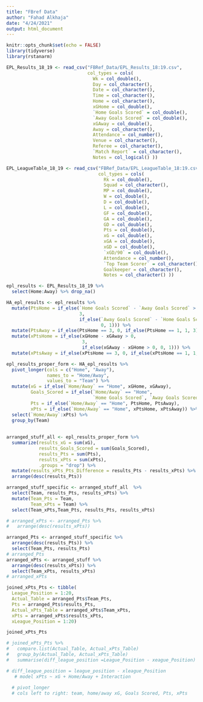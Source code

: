 ```yaml
---
title: "FBref Data"
author: "Fahad Alkhaja"
date: "4/24/2021"
output: html_document
---
```


```r
knitr::opts_chunk$set(echo = FALSE)
library(tidyverse)
library(rstanarm)
```

```r
EPL_Results_18_19 <- read_csv("FBRef_Data/EPL_Results_18:19.csv",
                              col_types = cols(
                                Wk = col_double(),
                                Day = col_character(),
                                Date = col_character(),
                                Time = col_character(),
                                Home = col_character(),
                                xGHome = col_double(),
                                `Home Goals Scored` = col_double(),
                                `Away Goals Scored` = col_double(),
                                xGAway = col_double(),
                                Away = col_character(),
                                Attendance = col_number(),
                                Venue = col_character(),
                                Referee = col_character(),
                                `Match Report` = col_character(),
                                Notes = col_logical() ))
```


```r
EPL_LeagueTable_18_19 <- read_csv("FBRef_Data/EPL_LeagueTable_18:19.csv",
                                  col_types = cols(
                                    Rk = col_double(),
                                    Squad = col_character(),
                                    MP = col_double(),
                                    W = col_double(),
                                    D = col_double(),
                                    L = col_double(),
                                    GF = col_double(),
                                    GA = col_double(),
                                    GD = col_double(),
                                    Pts = col_double(),
                                    xG = col_double(),
                                    xGA = col_double(),
                                    xGD = col_double(),
                                    `xGD/90` = col_double(),
                                    Attendance = col_number(),
                                    `Top Team Scorer` = col_character(),
                                    Goalkeeper = col_character(),
                                    Notes = col_character() ))

```

```r
epl_results <- EPL_Results_18_19 %>%
  select(Home:Away) %>% drop_na()

HA_epl_results <- epl_results %>%
  mutate(PtsHome = if_else(`Home Goals Scored` - `Away Goals Scored` > 0,
                           3,
                           if_else(`Away Goals Scored` - `Home Goals Scored` > 0,
                                   0, 1))) %>%
  mutate(PtsAway = if_else(PtsHome == 3, 0, if_else(PtsHome == 1, 1, 3))) %>%
  mutate(xPtsHome = if_else(xGHome - xGAway > 0,
                            3,
                            if_else(xGAway - xGHome > 0, 0, 1))) %>%
  mutate(xPtsAway = if_else(xPtsHome == 3, 0, if_else(xPtsHome == 1, 1, 3)))

epl_results_proper_form <- HA_epl_results %>% 
  pivot_longer(cols = c("Home", "Away"),
               names_to = "Home/Away",
               values_to = "Team") %>%
  mutate(xG = if_else(`Home/Away` == "Home", xGHome, xGAway),
         Goals_Scored = if_else(`Home/Away` == "Home",
                                `Home Goals Scored`, `Away Goals Scored`),
         Pts = if_else(`Home/Away` == "Home", PtsHome, PtsAway),
         xPts = if_else(`Home/Away` == "Home", xPtsHome, xPtsAway)) %>% 
  select(`Home/Away`:xPts) %>%
  group_by(Team)
  
  
arranged_stuff_all <- epl_results_proper_form %>%
  summarize(results_xG = sum(xG),
            results_Goals_Scored = sum(Goals_Scored),
            results_Pts = sum(Pts),
            results_xPts = sum(xPts),
            .groups = "drop") %>%
  mutate(results_xPts_Pts_Difference = results_Pts - results_xPts) %>% 
  arrange(desc(results_Pts))

arranged_stuff_specific <- arranged_stuff_all  %>%
  select(Team, results_Pts, results_xPts) %>%
  mutate(Team_Pts = Team,
         Team_xPts = Team) %>%
  select(Team_xPts,Team_Pts, results_Pts, results_xPts)

# arranged_xPts <- arranged_Pts %>%
#   arrange(desc(results_xPts))

arranged_Pts <- arranged_stuff_specific %>%
  arrange(desc(results_Pts)) %>%
  select(Team_Pts, results_Pts)
# arranged_Pts
arranged_xPts <- arranged_stuff %>%
  arrange(desc(results_xPts)) %>%
  select(Team_xPts, results_xPts)
# arranged_xPts

joined_xPts_Pts <- tibble(
  League_Position = 1:20,
  Actual_Table = arranged_Pts$Team_Pts,
  Pts = arranged_Pts$results_Pts,
  Actual_xPts_Table = arranged_xPts$Team_xPts,
  xPts = arranged_xPts$results_xPts,
  xLeague_Position = 1:20)

joined_xPts_Pts

# joined_xPts_Pts %>%
#   compare.list(Actual_Table, Actual_xPts_Table)
#   group_by(Actual_Table, Actual_xPts_Table) 
#   summarise(diff_league_position =League_Position - xeague_Position)

# diff_league_position = league_position - xleague_Position
   # model xPts ~ xG + Home/Away + Interaction
  
  # pivot_longer
  # cols left to right: team, home/away xG, Goals Scored, Pts, xPts

```

